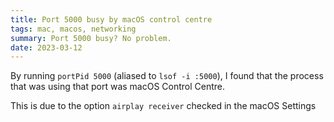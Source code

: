 ```yaml
---
title: Port 5000 busy by macOS control centre
tags: mac, macos, networking
summary: Port 5000 busy? No problem.
date: 2023-03-12
---
```


By running `portPid 5000` (aliased to `lsof -i :5000`), I found that the process that was using that port was macOS Control Centre.

This is due to the option `airplay receiver` checked in the macOS Settings
